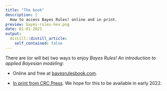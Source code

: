 ```yaml
---
title: "The book"
description: |
  How to access Bayes Rules! online and in print.
preview: bayes-rules-hex.png
date: 01-01-2021
output:
  distill::distill_article:
    self_contained: false
---
```



There are (or will be) two ways to enjoy *Bayes Rules! An introduction to applied Bayesian modeling*:

- Online and free at [bayesrulesbook.com](https://www.bayesrulesbook.com).

- [In print from CRC Press](https://www.routledge.com/Bayes-Rules-An-Introduction-to-Applied-Bayesian-Modeling/Johnson-Ott-Dogucu/p/book/9780367255398). We hope for this to be available in early 2022.